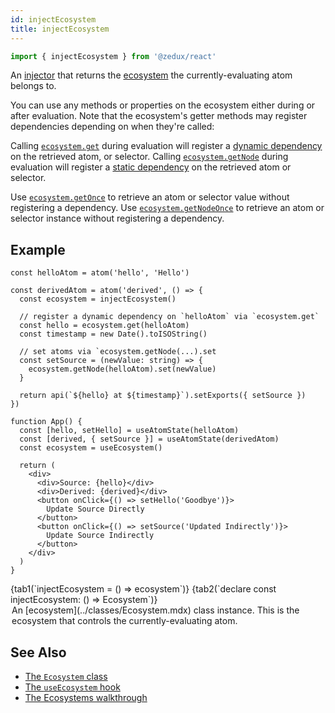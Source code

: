 ```yaml
---
id: injectEcosystem
title: injectEcosystem
---
```



```ts
import { injectEcosystem } from '@zedux/react'
```

An [injector](../glossary.mdx#injector) that returns the [ecosystem](../classes/Ecosystem.mdx) the currently-evaluating atom belongs to.

You can use any methods or properties on the ecosystem either during or after evaluation. Note that the ecosystem's getter methods may register dependencies depending on when they're called:

Calling [`ecosystem.get`](../classes/Ecosystem.mdx#get) during evaluation will register a [dynamic dependency](../glossary.mdx#dynamic-graph-dependency) on the retrieved atom, or selector. Calling [`ecosystem.getNode`](../classes/Ecosystem.mdx#getnode) during evaluation will register a [static dependency](../glossary.mdx#static-graph-dependency) on the retrieved atom or selector.

Use [`ecosystem.getOnce`](../classes/Ecosystem.mdx#getonce) to retrieve an atom or selector value without registering a dependency. Use [`ecosystem.getNodeOnce`](../classes/Ecosystem.mdx#getnodeonce) to retrieve an atom or selector instance without registering a dependency.

## Example

```tsx live ecosystemId=injectEcosystem/example resultVar=App version=2
const helloAtom = atom('hello', 'Hello')

const derivedAtom = atom('derived', () => {
  const ecosystem = injectEcosystem()

  // register a dynamic dependency on `helloAtom` via `ecosystem.get`
  const hello = ecosystem.get(helloAtom)
  const timestamp = new Date().toISOString()

  // set atoms via `ecosystem.getNode(...).set
  const setSource = (newValue: string) => {
    ecosystem.getNode(helloAtom).set(newValue)
  }

  return api(`${hello} at ${timestamp}`).setExports({ setSource })
})

function App() {
  const [hello, setHello] = useAtomState(helloAtom)
  const [derived, { setSource }] = useAtomState(derivedAtom)
  const ecosystem = useEcosystem()

  return (
    <div>
      <div>Source: {hello}</div>
      <div>Derived: {derived}</div>
      <button onClick={() => setHello('Goodbye')}>
        Update Source Directly
      </button>
      <button onClick={() => setSource('Updated Indirectly')}>
        Update Source Indirectly
      </button>
    </div>
  )
}
```

<Tabs>
  {tab1(`injectEcosystem = () => ecosystem`)}
  {tab2(`declare const injectEcosystem: () => Ecosystem`)}
</Tabs>

<Legend>
  <Item name="Returns">
    An [ecosystem](../classes/Ecosystem.mdx) class instance. This is the
    ecosystem that controls the currently-evaluating atom.
  </Item>
</Legend>

## See Also

- [The `Ecosystem` class](../classes/Ecosystem.mdx)
- [The `useEcosystem` hook](../hooks/useEcosystem.mdx)
- [The Ecosystems walkthrough](../../../walkthrough/ecosystems.mdx)

